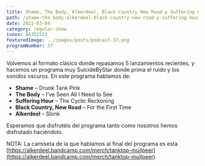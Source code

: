 ```yaml
---
title: Shame, The Body, Alkerdeel, Black Country New Road y Suffering Hour
path: /shame-the-body-alkerdeel-black-country-new-road-y-suffering-hour
date: 2021-03-04
category: regular-show
ivoox: 66351523
featuredImage: ../images/posts/podcast-37.png
programNumber: 37
---
```


Volvemos al formato clásico donde repasamos 5 lanzamientos recientes, y hacemos un programa muy SuicideByStar donde prima el ruido y los sonidos oscuros. En este programa hablamos de:

- **Shame** – Drunk Tank Pink
- **The Body** – I’ve Seen All I Need to See
- **Suffering Hour** – The Cyclic Reckoning
- **Black Country, New Road** – For the First Time
- **Alkerdeel** – Slonk

Esperamos que disfrutéis del programa tanto como nosotros hemos disfrutado haciéndolo.

NOTA: La camiseta de la que hablamos al final del programa es esta [https://alkerdeel.bandcamp.com/merch/tanktop-muilpeer](https://alkerdeel.bandcamp.com/merch/tanktop-muilpeer)

